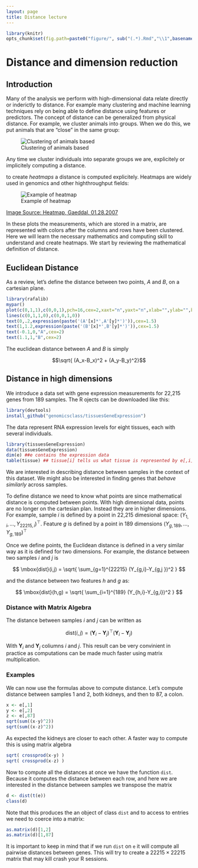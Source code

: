 ```yaml
---
layout: page
title: Distance lecture
---
```


```r
library(knitr)
opts_chunk$set(fig.path=paste0("figure/", sub("(.*).Rmd","\\1",basename(knitr:::knit_concord$get('infile'))), "-"))
```

# Distance and dimension reduction

## Introduction

Many of the analysis we perform with high-dimensional data relate directly or inderictly to distance. For example many clustering and machine learning techniques rely on being able to define distance using features or predictors. The concept of distance can be generalized from  physical distance. For example, we cluster animals into groups. When we do this, we put animals that are "close" in the same group:

![Clustering of animals based](images/handmade/animals.png)

Any time we cluster individuals into separate groups we are, explicitely or implicitely computing a distance. 

to create _heatmaps_ a distance is computed explicitely. Heatmaps are widely used in genomics and other highthroughput fields:

![Example of heatmap](images/handmade/Heatmap.png)

[Image Source: Heatmap, Gaeddal, 01.28.2007](http://commons.wikimedia.org/wiki/File:Heatmap.png) 

In these plots the measurements, which are stored in a matrix, are represented with colors after the columns and rows have been clustered. 
Here we will learn the necessary mathematics and computing skill to understand and create heatmaps. We start by reviewing the mathematical definition of distance. 


## Euclidean Distance

As a review, let's define the distance between two points, $A$ and $B$, on a cartesian plane.

```r
library(rafalib)
mypar()
plot(c(0,1,1),c(0,0,1),pch=16,cex=2,xaxt="n",yaxt="n",xlab="",ylab="",bty="n",xlim=c(-0.25,1.25),ylim=c(-0.25,1.25))
lines(c(0,1,1,0),c(0,0,1,0))
text(0,.2,expression(paste('(A'[x]*',A'[y]*')')),cex=1.5)
text(1,1.2,expression(paste('(B'[x]*',B'[y]*')')),cex=1.5)
text(-0.1,0,"A",cex=2)
text(1.1,1,"B",cex=2)
```

The euclidean distance between $A$ and $B$ is simply

$$\sqrt{ (A_x-B_x)^2 + (A_y-B_y)^2}$$


## Distance in high dimensions

We introduce a data set with gene expression measurements for 22,215 genes from 189 samples. The R ojects can be downloaded like this:

```r
library(devtools)
install_github("genomicsclass/tissuesGeneExpression")
```

The data represent RNA expression levels for eight tissues, each with several individuals.

```r
library(tissuesGeneExpression)
data(tissuesGeneExpression)
dim(e) ##e contains the expression data
table(tissue) ## tissue[i] tells us what tissue is represented by e[,i]
```

We are interested in describing distance between samples in the context of this dataset. We might also be interested in finding genes that _behave similarly_ across samples.

To define distance we need to know what points are since mathematical distance is computed between points. With high dimensional data, points are no longer on the cartesian plan. Instead they are in higher dimensions. For example, sample $i$ is defined by a point in 22,215 dimesional space: $(Y_{1,i},\dots,Y_{22215,i})^\top$. Feature $g$ is defined by a point in 189 dimensions $(Y_{g,189},\dots,Y_{g,189})^\top$

Once we define points, the Euclidean distance is defined in a very similar way as it is defined for two dimensions. For example, the  distance between two samples $i$ and $j$ is

$$
\mbox{dist}(i,j) = \sqrt{ \sum_{g=1}^{22215} (Y_{g,i}-Y_{g,j })^2 }
$$

and the distance between two features $h$ and $g$ as:

$$
\mbox{dist}(h,g) = \sqrt{ \sum_{i=1}^{189} (Y_{h,i}-Y_{g,i})^2 }
$$


### Distance with Matrix Algebra

The distance between samples $i$ and $j$ can be written as

$$ \mbox{dist}(i,j) = (\mathbf{Y}_i - \mathbf{Y}_j)^\top(\mathbf{Y}_i - \mathbf{Y}_j)$$

With $\mathbf{Y}_i$ and $\mathbf{Y}_j$ coliumns $i$ and $j$. This result can be very convinient in practice as computations can be made much faster using matrix multiplication.

### Examples

We can now use the formulas above to compute distance. Let's compute distance between samples 1 and 2, both kidneys, and then to 87, a colon.

```r
x <- e[,1]
y <- e[,2]
z <- e[,87]
sqrt(sum((x-y)^2))
sqrt(sum((x-z)^2))
```

As expected the kidneys are closer to each other. A faster way to compute this is using matrix algebra

```r
sqrt( crossprod(x-y) )
sqrt( crossprod(x-z) )
```

Now to compute all the distances at once we have the function `dist`. Because it computes the distance between each row, and here we are interested in the distance between samples we transpose the matrix

```r
d <- dist(t(e))
class(d)
```

Note that this produces the an object of class `dist` and to access to entries we need to coerce into a matrix:

```r
as.matrix(d)[1,2]
as.matrix(d)[1,87]
```

It is important to keep in mind that if we run `dist` on `e` it will compute all pairwise distances between genes. This will try to create a $22215 \times 22215$ matrix that may kill crash your R sessions.


